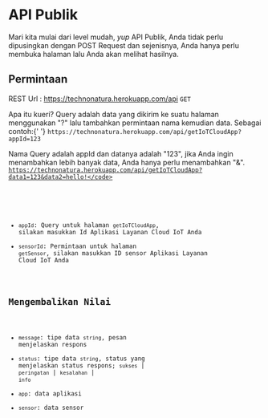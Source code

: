 
# API Publik

Mari kita mulai dari level mudah, _yup_ API Publik, Anda tidak perlu dipusingkan dengan POST Request dan sejenisnya, Anda hanya perlu membuka halaman lalu Anda akan melihat hasilnya.

## Permintaan

REST Url : https://technonatura.herokuapp.com/api `GET`

<Callout emoji="💡">
Apa itu kueri? Query adalah data yang dikirim ke suatu halaman menggunakan "?" lalu tambahkan
permintaan nama kemudian data. Sebagai contoh:{' '}
<code>https://technonatura.herokuapp.com/api/getIoTCloudApp?appId=123</code>

Nama Query adalah appId dan datanya adalah "123", jika Anda ingin menambahkan lebih banyak data, Anda hanya perlu menambahkan "&". <code>https://technonatura.herokuapp.com/api/getIoTCloudApp?data1=123&data2=hello!</code>

</Callout>

- `appId`: Query untuk halaman `getIoTCloudApp`, silakan masukkan Id Aplikasi Layanan Cloud IoT Anda
- `sensorId`: Permintaan untuk halaman `getSensor`, silakan masukkan ID sensor Aplikasi Layanan Cloud IoT Anda

## Mengembalikan Nilai

- `message`: tipe data `string`, pesan menjelaskan respons
- `status`: tipe data `string`, status yang menjelaskan status respons; `sukses` | `peringatan` | `kesalahan` | `info`
- `app`: data aplikasi
- `sensor`: data sensor
